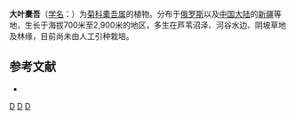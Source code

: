 {{Speciesbox 
| taxon = Ligularia macrophylla
| authority = (Ledeb.) DC.
}}

'''大叶橐吾'''（[[学名|学名]]：{{lang|la|''Ligularia macrophylla''}}）为[[菊科|菊科]][[橐吾属|橐吾属]]的植物。分布于[[俄罗斯|俄罗斯]]以及[[中国大陆|中国大陆]]的[[新疆|新疆]]等地，生长于海拔700米至2,900米的地区，多生在芦苇沼泽、河谷水边、阴坡草地及林缘，目前尚未由人工引种栽培。

== 参考文献 ==
<div class="references-small">
* {{cite web| url =http://www.bioinfo.cn/db05/KmzwSpecies.php?action=view&id=4518| title =大叶橐吾| work =《中国高等植物数据库全库》| publisher =中国科学院微生物研究所| author =昆明植物研究所| accessdate =2009-02-25| deadurl =yes| archiveurl =https://web.archive.org/web/20160305075307/http://www.bioinfo.cn/db05/KmzwSpecies.php?action=view&id=4518| archivedate =2016-03-05}}
</div>
{{Taxonbar|from=Q10933983}}

[[Category:橐吾属|D]]
[[Category:俄羅斯植物|D]]
[[Category:新疆植物|D]]